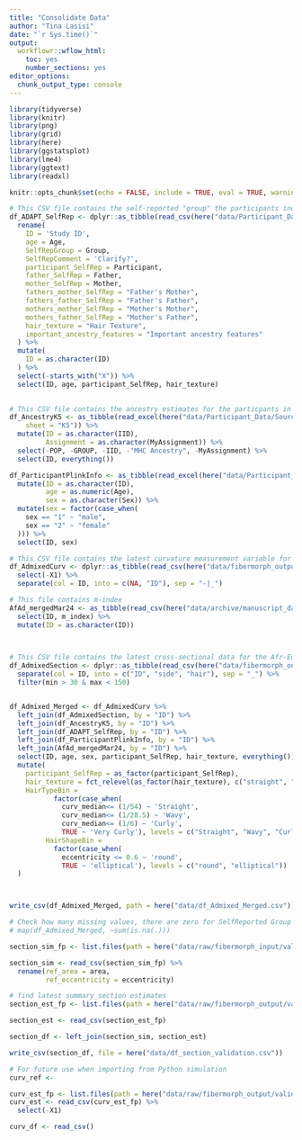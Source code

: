 ```yaml
---
title: "Consolidate Data"
author: "Tina Lasisi"
date: "`r Sys.time()`"
output:
  workflowr::wflow_html:
    toc: yes
    number_sections: yes
editor_options:
  chunk_output_type: console
---
```


```r

library(tidyverse)
library(knitr)
library(png)
library(grid)
library(here)
library(ggstatsplot)
library(lme4)
library(ggtext)
library(readxl)

knitr::opts_chunk$set(echo = FALSE, include = TRUE, eval = TRUE, warning = FALSE, message = FALSE, fig.retina = 2)

```



```r

# This CSV file contains the self-reported "group" the participants indicated and their self-reported hair texture if they answered that question on the Pre-Enrollment Questionnaire
df_ADAPT_SelfRep <- dplyr::as_tibble(read_csv(here("data/Participant_Data/Source/CSV/selfRepAncestryHair_complete_ADAPT.csv")))%>% 
  rename(
    ID = 'Study ID',
    age = Age,
    SelfRepGroup = Group,
    SelfRepComment = 'Clarify?',
    participant_SelfRep = Participant,
    father_SelfRep = Father,
    mother_SelfRep = Mother,
    fathers_mother_SelfRep = "Father's Mother",
    fathers_father_SelfRep = "Father's Father",
    mothers_mother_SelfRep = "Mother's Mother",
    mothers_father_SelfRep = "Mother's Father",
    hair_texture = "Hair Texture",
    important_ancestry_features = "Important ancestry features"
  ) %>% 
  mutate(
    ID = as.character(ID)
  ) %>% 
  select(-starts_with("X")) %>% 
  select(ID, age, participant_SelfRep, hair_texture)
  

# This CSV file contains the ancestry estimates for the particpants in this sample
df_AncestryK5 <- as_tibble(read_excel(here("data/Participant_Data/Source/Excel/ADAPT_1000G_Admixture_UnrelatedRelated_AllK.xlsx"), 
    sheet = "K5")) %>% 
  mutate(ID = as.character(IID),
         Assignment = as.character(MyAssignment)) %>% 
  select(-POP, -GROUP, -IID, -"MHC Ancestry", -MyAssignment) %>% 
  select(ID, everything())

df_ParticipantPlinkInfo <- as_tibble(read_excel(here("data/Participant_Data/Source/Excel/Participants_JW.xlsx"), col_types = c("numeric", "text", "text","text", "numeric", "numeric", "text","text", "text", "text", "text"))) %>% 
  mutate(ID = as.character(ID),
         age = as.numeric(Age),
         sex = as.character(Sex)) %>% 
  mutate(sex = factor(case_when(
    sex == "1" ~ "male",
    sex == "2" ~ "female"
  ))) %>% 
  select(ID, sex)

# This CSV file contains the latest curvature measurement variable for the Afr-Eur admixed sample.
df_AdmixedCurv <- dplyr::as_tibble(read_csv(here("data/fibermorph_output/admixed_real_hair/curvature/Nov02_1244_fibermorph_curvature/curvature_summary_data_Nov02_1334.csv"))) %>% 
  select(-X1) %>% 
  separate(col = ID, into = c(NA, "ID"), sep = "-|_")

# This file contains m-index
AfAd_mergedMar24 <- as_tibble(read_csv(here("data/archive/manuscript_data/AfAd_mergedMar24.csv"))) %>% 
  select(ID, m_index) %>% 
  mutate(ID = as.character(ID))

  

# This CSV file contains the latest cross-sectional data for the Afr-Eur admixed sample.
df_AdmixedSection <- dplyr::as_tibble(read_csv(here("data/fibermorph_output/admixed_real_hair/section/Nov04_2022_fibermorph_section/summary_section_data.csv"))) %>% 
  separate(col = ID, into = c("ID", "side", "hair"), sep = "_") %>% 
  filter(min > 30 & max < 150)


df_Admixed_Merged <- df_AdmixedCurv %>% 
  left_join(df_AdmixedSection, by = "ID") %>% 
  left_join(df_AncestryK5, by = "ID") %>% 
  left_join(df_ADAPT_SelfRep, by = "ID") %>% 
  left_join(df_ParticipantPlinkInfo, by = "ID") %>%
  left_join(AfAd_mergedMar24, by = "ID") %>% 
  select(ID, age, sex, participant_SelfRep, hair_texture, everything()) %>% 
  mutate(
    participant_SelfRep = as_factor(participant_SelfRep),
    hair_texture = fct_relevel(as_factor(hair_texture), c("straight", "wavy", "curly", "very curly")),
    HairTypeBin = 
           factor(case_when(
             curv_median<= (1/54) ~ 'Straight',
             curv_median<= (1/28.5) ~ 'Wavy',
             curv_median<= (1/6) ~ 'Curly',
             TRUE ~ 'Very Curly'), levels = c("Straight", "Wavy", "Curly", "Very Curly")),
         HairShapeBin = 
           factor(case_when(
             eccentricity <= 0.6 ~ 'round',
             TRUE ~ 'elliptical'), levels = c("round", "elliptical"))
  )



write_csv(df_Admixed_Merged, path = here("data/df_Admixed_Merged.csv"))

# Check how many missing values, there are zero for SelfReported Group and 
# map(df_Admixed_Merged, ~sum(is.na(.)))


```

```r

section_sim_fp <- list.files(path = here("data/raw/fibermorph_input/validation_simulated_hair/section"), recursive = TRUE, pattern = "summary*", full.names = TRUE)

section_sim <- read_csv(section_sim_fp) %>% 
  rename(ref_area = area,
         ref_eccentricity = eccentricity)

# find latest summary_section estimates
section_est_fp <- list.files(path = here("data/raw/fibermorph_output/validation_sim_hair/section"), recursive = TRUE, pattern = "summary_section_data.csv", full.names = TRUE)

section_est <- read_csv(section_est_fp)

section_df <- left_join(section_sim, section_est)

write_csv(section_df, file = here("data/df_section_validation.csv"))

```

```r

# For future use when importing from Python simulation
curv_ref <- 

curv_est_fp <- list.files(path = here("data/raw/fibermorph_output/validation_sim_hair/curvature"), recursive = TRUE, pattern = "curvature_summary_data*", full.names = TRUE)
curv_est <- read_csv(curv_est_fp) %>% 
  select(-X1)

curv_df <- read_csv()

```



